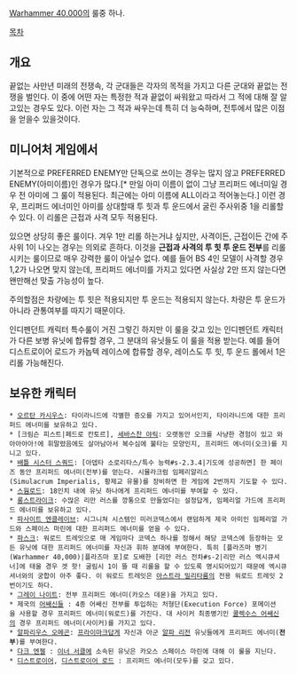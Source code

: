 {{{+1 '''Preferred Enemy'''}}}
{{{+1 숙적}}}

[[Warhammer 40,000]]의 룰중 하나.

[[목차]]

== 개요 ==
끝없는 사만년 미래의 전쟁속, 각 군대들은 각자의 목적을 가지고 다른 군대와 끝없는 전쟁을 벌인다. 이 중에 어떤 자는 특정한 적과 끝없이 싸워왔고 따라서 그 적에 대해 잘 알고있는 경우도 있다. 이런 자는 그 적과 싸우는데 특히 더 능숙하며, 전투에서 많은 이점을 얻을수 있을것이다. 

== 미니어처 게임에서 ==
기본적으로 PREFERRED ENEMY만 단독으로 쓰이는 경우는 많지 않고 PREFERRED ENEMY(아미이름)인 경우가 많다.[* 만일 아미 이름이 없이 그냥 프리퍼드 에너미일 경우 전 아미에 그 룰이 적용된다. 최근에는 아미 이름에 ALL이라고 적어놓는다.] 이런 경우, 프리퍼드 에너미인 아미를 상대할때 투 힛과 투 운드에서 굴린 주사위중 1을 리롤할수 있다. 이 리롤은 근접과 사격 모두 적용된다.

있으면 상당히 좋은 룰이다. 겨우 1만 리롤 하는거냐 싶지만, 사격이든, 근접이든 간에 주사위 1이 나오는 경우는 의외로 흔하다. 이것을 '''근접과 사격의 투 힛 투 운드 전부'''를 리롤시키는 룰이므로 매우 강력한 룰이 아닐수 없다. 예를 들어 BS 4인 모델이 사격할 경우 1,2가 나오면 맞지 않는데, 프리퍼드 에너미를 가지고 있다면 사실상 2만 뜨지 않는다면 왠만해선 맞출 가능성이 높다. 

주의할점은 차량에는 투 힛은 적용되지만 투 운드는 적용되지 않는다. 차량은 투 운드가 아니라 관통여부를 따지기 때문이다.

인디펜던트 캐릭터 특수룰이 거진 그렇긴 하지만 이 룰을 갖고 있는 인디펜던트 캐릭터가 다른 보병 유닛에 합류할 경우, 그 분대의 유닛들도 이 룰을 적용 받는다. 예를 들어 디스트로이어 로드가 카놉텍 레이스에 합류할 경우, 레이스도 투 힛, 투 운드 롤에서 1은 리롤 가능해진다.
== 보유한 캐릭터 ==
 * [[오르탄 카시우스]]: 타이라니드에 각별한 증오를 가지고 있어서인지, 타이라니드에 대한 프리퍼드 에너미를 보유하고 있다.
 * [크림슨 피스트|페드로 칸토르], [[세바스찬 야릭]]: 오랫동안 오크를 사냥한 경험이 있고 와아아아아!에 휘말렸음에도 살아남아서 복수심에 불타는 모양인지, 프리퍼드 에너미(오크)를 지니고 있다.
 * [[배틀 시스터 스쿼드]]: [아뎁타 소로리타스/특수 능력#s-2.3.4|기도에 성공하면] 한 페이즈 동안 프리퍼드 에너미(전부)를 얻는다. 시뮬라크럼 임페리알리스(Simulacrum Imperialis, 황제교 유물)를 장비하면 한 게임에 2번까지 기도할 수 있다.
 * [[스웜로드]]: 18인치 내에 유닛 하나에게 프리퍼드 에너미를 부여할 수 있다.
 * [[롱스트라이크]]: 수많은 리만 러스를 깡통으로 만들었다는 설정답게, 임페리얼 가드에 프리퍼드 에너미를 보유하고 있다.
 * [[파사이트 엔클레이브]]: 시그니쳐 시스템인 미러코덱스에서 랜덤하게 제국 아미인 임페리얼 가드와 스페이스 마린에 대한 프리퍼드 에너미를 얻을 수 있다.
 * [[파스크]]: 워로드 트레잇으로 매 게임마다 코덱스 하나를 정해서 해당 코덱스에 등장하는 모든 유닛에 대한 프리퍼드 에너미를 자신과 휘하 분대에 부여한다. 특히 [플라즈마 병기(Warhammer 40,000)|플라즈마 포]로 도배한 [리만 러스 전차#s-2|리만 러스 엑시큐셔너]에 태울 경우 겟 핫! 굴림시 1이 뜰 때 리롤을 할 수 있도록 명시되어있기 때문에 엑시큐셔너와의 궁합이 아주 좋다. 이 워로드 트레잇은 [[아스트라 밀리타룸]]의 전용 워로드 트레잇 2번이기도 하다.
 * [[그레이 나이트]]: 전부 프리퍼드 에너미(카오스 데몬)을 가지고 있다.
 * 제국의 [[어쌔신]]들 : 4종 어쌔신 전부를 투입하는 처형단(Execution Force) 포메이션을 사용할 경우 프리퍼드 에너미(워로드)를 가진다. 대 사이커 최종병기인 [[쿨렉수스 어쌔신]]의 경우 프리퍼드 에너미(사이커)를 가지고 있다.
 * [[알파리우스 오메곤]]: [[프라이마크]]답게 자신과 아군 [[알파 리전]] 유닛들에게 프리퍼드 에너미('''전부''')를 부여한다.
 * [[다크 엔젤]] : [[이너 서클]]에 소속된 유닛은 카오스 스페이스 마린에 대해 이 룰을 지닌다.
 * [[디스트로이어]], [[디스트로이어 로드]] : 프리퍼드 에너미(모두)를 갖고 있다.  
